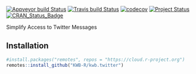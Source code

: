 [![Appveyor build Status](https://ci.appveyor.com/api/projects/status/github/KWB-R/kwb.twitter?branch=master&svg=true)](https://ci.appveyor.com/project/KWB-R/kwb-twitter/branch/master)
[![Travis build Status](https://travis-ci.org/KWB-R/kwb.twitter.svg?branch=master)](https://travis-ci.org/KWB-R/kwb.twitter)
[![codecov](https://codecov.io/github/KWB-R/kwb.twitter/branch/master/graphs/badge.svg)](https://codecov.io/github/KWB-R/kwb.twitter)
[![Project Status](https://img.shields.io/badge/lifecycle-experimental-orange.svg)](https://www.tidyverse.org/lifecycle/#experimental)
[![CRAN_Status_Badge](https://www.r-pkg.org/badges/version/kwb.twitter)]()

Simplify Access to Twitter Messages

## Installation

```r
#install.packages("remotes", repos = "https://cloud.r-project.org")
remotes::install_github("KWB-R/kwb.twitter")
```
